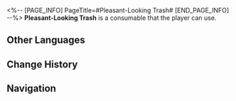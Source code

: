 <%-- [PAGE_INFO]
PageTitle=#Pleasant-Looking Trash#
[END_PAGE_INFO] --%>
{{Consumable Infobox
|id          = 408002
|image       = Item Pleasant-Looking Trash.png{{subst:void|<!--$UPLOAD:<<SpriteOutput/ItemFigures/408002.png>-<Item Pleasant-Looking Trash.png>-<Consumable Icons>>-->}}
|type        = Restorative Consumables
|rarity      = 3
|effect      = When used, instantly recovers 4 Technique Points for the team.
|description = Worthless things are beautiful in their own way.
|effectType  = 
|effectType2 = 
|effectType3 = 
|recipe      = 
|source1     = 
|source2     = 
|source3     = 
}}
'''Pleasant-Looking Trash''' is a consumable that the player can use.

==Other Languages==
{{Other Languages
|en   = Pleasant-Looking Trash
|zhs  = 好看的垃圾
|zht  = 好看的垃圾
|ja   = 綺麗なゴミ
|ko   = 예쁜 쓰레기
|es   = Basura hermosa
|fr   = Poubelle d'aspect agréable
|ru   = Приятный на вид мусор
|th   = Pleasant-Looking Trash
|vi   = Rác Đẹp Đẽ
|de   = Gut aussehender Müll
|id   = Pleasant-Looking Trash
|pt   = Lixo de Aparência Agradável
}}

==Change History==
{{Change History|1.0}}

==Navigation==
{{Consumable Navbox}}